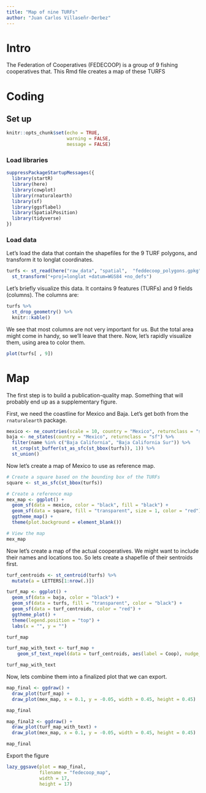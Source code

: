 ```yaml
---
title: "Map of nine TURFs"
author: "Juan Carlos Villaseñr-Derbez"
---
```


# Intro

The Federation of Cooperatives (FEDECOOP) is a group of 9 fishing cooperatives that. This Rmd file creates a map of these TURFS

# Coding

## Set up

```r
knitr::opts_chunk$set(echo = TRUE,
                      warning = FALSE,
                      message = FALSE)
```


### Load libraries

```r
suppressPackageStartupMessages({
  library(startR)
  library(here)
  library(cowplot)
  library(rnaturalearth)
  library(sf)
  library(ggsflabel)
  library(SpatialPosition)
  library(tidyverse)
})
```

### Load data

Let's load the data that contain the shapefiles for the 9 TURF polygons, and transform it to longlat coordinates.

```r
turfs <- st_read(here("raw_data", "spatial",  "feddecoop_polygons.gpkg")) %>% 
  st_transform("+proj=longlat +datum=WGS84 +no_defs")
```

Let's briefly visualize this data. It contains 9 features (TURFs) and 9 fields (columns). The columns are:

```r
turfs %>% 
  st_drop_geometry() %>% 
  knitr::kable()
```

We see that most columns are not very important for us. But the total area might come in handy, so we'll leave that there. Now, let's rapidly visualize them, using area to color them.

```r
plot(turfs[ , 9])
```

# Map

The first step is to build a publication-quality map. Something that will probably end up as a supplementary figure.

First, we need the coastline for Mexico and Baja. Let's get both from the `rnaturalearth` package.

```r
mexico <- ne_countries(scale = 10, country = "Mexico", returnclass = "sf")
baja <- ne_states(country = "Mexico", returnclass = "sf") %>% 
  filter(name %in% c("Baja California", "Baja California Sur")) %>% 
  st_crop(st_buffer(st_as_sfc(st_bbox(turfs)), 1)) %>% 
  st_union()
```

Now let's create a map of Mexico to use as reference map.

```r
# Create a square based on the bounding box of the TURFs
square <- st_as_sfc(st_bbox(turfs))

# Create a reference map
mex_map <- ggplot() +
  geom_sf(data = mexico, color = "black", fill = "black") +
  geom_sf(data = square, fill = "transparent", size = 1, color = "red") +
  ggtheme_map() +
  theme(plot.background = element_blank())

# View the map
mex_map
```

Now let's create a map of the actual cooperatives. We might want to include their names and locations too. So lets create a shapefile of their sentroids first.

```r
turf_centroids <- st_centroid(turfs) %>% 
  mutate(a = LETTERS[1:nrow(.)])
```


```r
turf_map <- ggplot() +
  geom_sf(data = baja, color = "black") +
  geom_sf(data = turfs, fill = "transparent", color = "black") +
  geom_sf(data = turf_centroids, color = "red") +
  ggtheme_plot() +
  theme(legend.position = "top") +
  labs(x = "", y = "")

turf_map

turf_map_with_text <- turf_map + 
    geom_sf_text_repel(data = turf_centroids, aes(label = Coop), nudge_x = 4, nudge_y = 0, min.segment.length = 0, seed = 2)

turf_map_with_text
```

Now, lets combine them into a finalized plot that we can export.

```r
map_final <- ggdraw() +
  draw_plot(turf_map) +
  draw_plot(mex_map, x = 0.1, y = -0.05, width = 0.45, height = 0.45)

map_final
```

```r
map_final2 <- ggdraw() +
  draw_plot(turf_map_with_text) +
  draw_plot(mex_map, x = 0.1, y = -0.05, width = 0.45, height = 0.45)

map_final
```


Export the figure

```r
lazy_ggsave(plot = map_final,
            filename = "fedecoop_map",
            width = 17,
            height = 17)
```





















